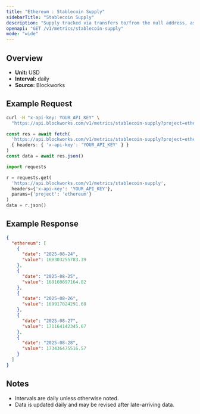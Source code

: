 ```yaml
---
title: "Ethereum : Stablecoin Supply"
sidebarTitle: "Stablecoin Supply"
description: "Supply tracked via transfers to/from the null address, as well as distinct issuance and redemption events for supported stablecoins. Circulating supply remove supply held in bridges, token treasuries, and known mint/burn addresses."
openapi: "GET /v1/metrics/stablecoin-supply"
mode: "wide"
---
```


## Overview

- **Unit:** USD
- **Interval:** daily
- **Source:** Blockworks

## Example Request

<CodeGroup>

```bash cURL
curl -H "x-api-key: YOUR_API_KEY" \
  "https://api.blockworks.com/v1/metrics/stablecoin-supply?project=ethereum"
```

```typescript TypeScript
const res = await fetch(
  'https://api.blockworks.com/v1/metrics/stablecoin-supply?project=ethereum',
  { headers: { 'x-api-key': 'YOUR_API_KEY' } }
)
const data = await res.json()
```

```python Python
import requests

r = requests.get(
  'https://api.blockworks.com/v1/metrics/stablecoin-supply',
  headers={'x-api-key': 'YOUR_API_KEY'},
  params={'project': 'ethereum'}
)
data = r.json()
```

</CodeGroup>

## Example Response

```json
{
  "ethereum": [
    {
      "date": "2025-08-24",
      "value": 168303255783.39
    },
    {
      "date": "2025-08-25",
      "value": 169160897164.82
    },
    {
      "date": "2025-08-26",
      "value": 169917024291.68
    },
    {
      "date": "2025-08-27",
      "value": 171164142345.67
    },
    {
      "date": "2025-08-28",
      "value": 173436475516.57
    }
  ]
}
```

## Notes
- Intervals are daily unless otherwise noted.
- Data is updated daily and may be revised after late-arriving data.
